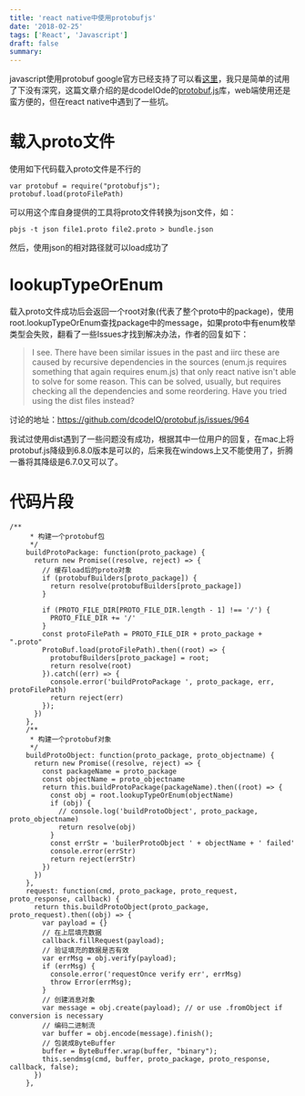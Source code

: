 ```yaml
---
title: 'react native中使用protobufjs'
date: '2018-02-25'
tags: ['React', 'Javascript']
draft: false
summary: 
---
```


javascript使用protobuf google官方已经支持了可以看[这里](https://github.com/google/protobuf/tree/master/js)，我只是简单的试用了下没有深究，这篇文章介绍的是dcodeIOde的[protobuf.js](https://github.com/dcodeIO/protobuf.js)库，web端使用还是蛮方便的，但在react native中遇到了一些坑。

# 载入proto文件
使用如下代码载入proto文件是不行的
```
var protobuf = require("protobufjs");
protobuf.load(protoFilePath)
```

可以用这个库自身提供的工具将proto文件转换为json文件，如：
```
pbjs -t json file1.proto file2.proto > bundle.json
```
然后，使用json的相对路径就可以load成功了

# lookupTypeOrEnum
载入proto文件成功后会返回一个root对象(代表了整个proto中的package)，使用root.lookupTypeOrEnum查找package中的message，如果proto中有enum枚举类型会失败，翻看了一些Issues才找到解决办法，作者的回复如下：
> I see. There have been similar issues in the past and iirc these are caused by recursive dependencies in the sources (enum.js requires something that again requires enum.js) that only react native isn't able to solve for some reason. This can be solved, usually, but requires checking all the dependencies and some reordering. Have you tried using the dist files instead?

讨论的地址：https://github.com/dcodeIO/protobuf.js/issues/964


我试过使用dist遇到了一些问题没有成功，根据其中一位用户的回复，在mac上将protobuf.js降级到6.8.0版本是可以的，后来我在windows上又不能使用了，折腾一番将其降级是6.7.0又可以了。

# 代码片段
```
/**
     * 构建一个protobuf包
     */
    buildProtoPackage: function(proto_package) {
      return new Promise((resolve, reject) => {
        // 缓存load后的proto对象
        if (protobufBuilders[proto_package]) {
          return resolve(protobufBuilders[proto_package])
        }

        if (PROTO_FILE_DIR[PROTO_FILE_DIR.length - 1] !== '/') {
          PROTO_FILE_DIR += '/'
        }
        const protoFilePath = PROTO_FILE_DIR + proto_package + ".proto"
        ProtoBuf.load(protoFilePath).then((root) => {
          protobufBuilders[proto_package] = root;
          return resolve(root)
        }).catch((err) => {
          console.error('buildProtoPackage ', proto_package, err, protoFilePath)
          return reject(err)
        });
      })
    },
    /**
     * 构建一个protobuf对象
     */
    buildProtoObject: function(proto_package, proto_objectname) {
      return new Promise((resolve, reject) => {
        const packageName = proto_package
        const objectName = proto_objectname
        return this.buildProtoPackage(packageName).then((root) => {
          const obj = root.lookupTypeOrEnum(objectName)
          if (obj) {
            // console.log('buildProtoObject', proto_package, proto_objectname)
            return resolve(obj)
          }
          const errStr = 'builerProtoObject ' + objectName + ' failed'
          console.error(errStr)
          return reject(errStr)
        })
      })
    },
    request: function(cmd, proto_package, proto_request, proto_response, callback) {
      return this.buildProtoObject(proto_package, proto_request).then((obj) => {
        var payload = {}
        // 在上层填充数据
        callback.fillRequest(payload);
        // 验证填充的数据是否有效
        var errMsg = obj.verify(payload);
        if (errMsg) {
          console.error('requestOnce verify err', errMsg)
          throw Error(errMsg);
        }
        // 创建消息对象
        var message = obj.create(payload); // or use .fromObject if conversion is necessary
        // 编码二进制流
        var buffer = obj.encode(message).finish();
        // 包装成ByteBuffer
        buffer = ByteBuffer.wrap(buffer, "binary");
        this.sendmsg(cmd, buffer, proto_package, proto_response, callback, false);
      })
    },
```